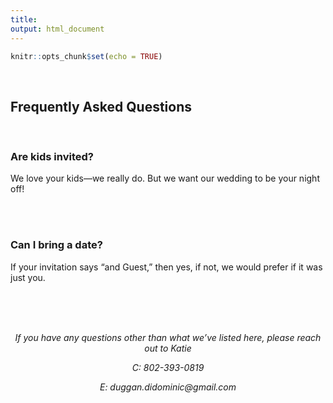 ```yaml
---
title: 
output: html_document
---
```


```r
knitr::opts_chunk$set(echo = TRUE)
```
<br>

## Frequently Asked Questions

<br>

### Are kids invited?

We love your kids—we really do. But we want our wedding to be your night off!

<br>
<br>

### Can I bring a date?

If your invitation says “and Guest,” then yes, if not, we would prefer if it was just you.

<br>
<br>
<br>

<center>
*If you have any questions other than what we’ve listed here, please reach out to Katie*

*C: 802-393-0819*

*E: duggan.didominic@gmail.com*
<center>

